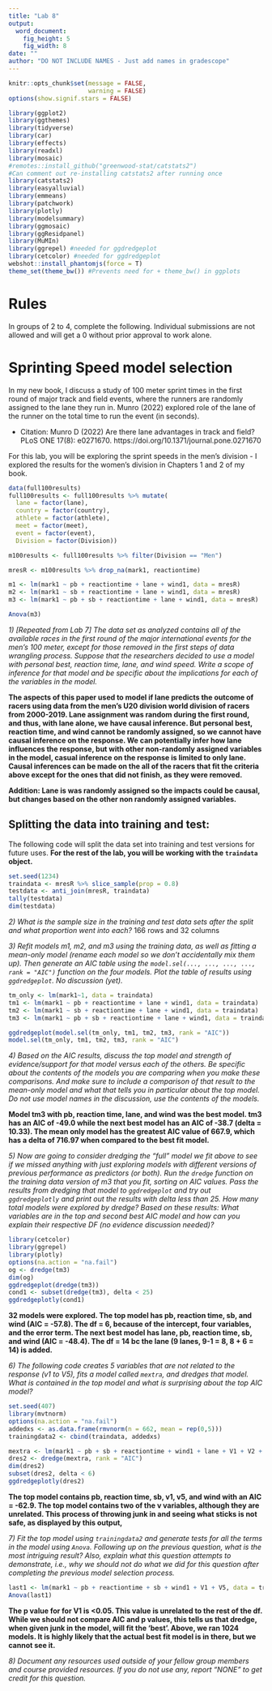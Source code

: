 ```yaml
---
title: "Lab 8"
output:
  word_document:
    fig_height: 5
    fig_width: 8
date: ""
author: "DO NOT INCLUDE NAMES - Just add names in gradescope"
---
```


```r
knitr::opts_chunk$set(message = FALSE,
                      warning = FALSE)
options(show.signif.stars = FALSE)

library(ggplot2)
library(ggthemes)
library(tidyverse)
library(car)
library(effects)
library(readxl)
library(mosaic)
#remotes::install_github("greenwood-stat/catstats2")
#Can comment out re-installing catstats2 after running once
library(catstats2)
library(easyalluvial)
library(emmeans)
library(patchwork)
library(plotly)
library(modelsummary)
library(ggmosaic)
library(ggResidpanel)
library(MuMIn)
library(ggrepel) #needed for ggdredgeplot
library(cetcolor) #needed for ggdredgeplot
webshot::install_phantomjs(force = T)
theme_set(theme_bw()) #Prevents need for + theme_bw() in ggplots
```


# Rules

In groups of 2 to 4, complete the following. Individual submissions are not allowed and will get a 0 without prior approval to work alone.

# Sprinting Speed model selection

In my new book, I discuss a study of 100 meter sprint times in the first round of major track and field events, where the runners are randomly assigned to the lane they run in. Munro (2022) explored role of the lane of the runner on the total time to run the event (in seconds).

* Citation: Munro D (2022) Are there lane advantages in track and field? PLoS ONE 17(8): e0271670. https://doi.org/10.1371/journal.pone.0271670

For this lab, you will be exploring the sprint speeds in the men's division - I explored the results for the women's division in Chapters 1 and 2 of my book.


```r
data(full100results)
full100results <- full100results %>% mutate(
  lane = factor(lane),
  country = factor(country),
  athlete = factor(athlete),
  meet = factor(meet),
  event = factor(event),
  Division = factor(Division))

m100results <- full100results %>% filter(Division == "Men")

mresR <- m100results %>% drop_na(mark1, reactiontime)

```


```r
m1 <- lm(mark1 ~ pb + reactiontime + lane + wind1, data = mresR)
m2 <- lm(mark1 ~ sb + reactiontime + lane + wind1, data = mresR)
m3 <- lm(mark1 ~ pb + sb + reactiontime + lane + wind1, data = mresR)
```

```r
Anova(m3)
```


*1) [Repeated from Lab 7] The data set as analyzed contains all of the available races in the first round of the major international events for the men's 100 meter, except for those removed in the first steps of data wrangling process. Suppose that the researchers decided to use a model with personal best, reaction time, lane, and wind speed. Write a scope of inference for that model and be specific about the implications for each of the variables in the model.*

**The aspects of this paper used to model if lane predicts the outcome of racers using data from the men's U20 division world division of racers from 2000-2019. Lane assignment was random during the first round, and thus, with lane alone, we have causal inference. But personal best, reaction time, and wind cannot be randomly assigned, so we cannot have causal inference on the response. We can potentially infer how lane influences the response, but with other non-randomly assigned variables in the model, casual inference on the response is limited to only lane. Causal inferences can be made on the all of the racers that fit the criteria above except for the ones that did not finish, as they were removed.** 

**Addition: Lane is was randomly assigned so the impacts could be causal, but changes based on the other non randomly assigned variables.**



## Splitting the data into training and test:

The following code will split the data set into training and test versions for future uses. **For the rest of the lab, you will be working with the `traindata` object.**

```r
set.seed(1234)
traindata <- mresR %>% slice_sample(prop = 0.8)
testdata <- anti_join(mresR, traindata)
tally(testdata)
dim(testdata)
```

*2) What is the sample size in the training and test data sets after the split and what proportion went into each?*
166 rows and 32 columns


*3) Refit models m1, m2, and m3 using the training data, as well as fitting a mean-only model (rename each model so we don't accidentally mix them up). Then generate an AIC table using the `model.sel(..., ..., ..., ..., rank = "AIC")` function on the four models. Plot the table of results using `ggdredgeplot`. No discussion (yet).*


```r
tm_only <- lm(mark1~1, data = traindata)
tm1 <- lm(mark1 ~ pb + reactiontime + lane + wind1, data = traindata)
tm2 <- lm(mark1 ~ sb + reactiontime + lane + wind1, data = traindata)
tm3 <- lm(mark1 ~ pb + sb + reactiontime + lane + wind1, data = traindata)

ggdredgeplot(model.sel(tm_only, tm1, tm2, tm3, rank = "AIC"))
model.sel(tm_only, tm1, tm2, tm3, rank = "AIC")

```

*4) Based on the AIC results, discuss the top model and strength of evidence/support for that model versus each of the others. Be specific about the contents of the models you are comparing when you make these comparisons. And make sure to include a comparison of that result to the mean-only model and what that tells you in particular about the top model. Do not use model names in the discussion, use the contents of the models.*

**Model tm3 with pb, reaction time, lane, and wind was the best model. tm3 has an AIC of -49.0 while the next best model has an AIC of -38.7 (delta = 10.33). The mean only model has the greatest AIC value of 667.9, which has a delta of 716.97 when compared to the best fit model.**


*5) Now are going to consider dredging the "full" model we fit above to see if we missed anything with just exploring models with different versions of previous performance as predictors (or both). Run the `dredge` function on the training data version of m3 that you fit, sorting on AIC values. Pass the results from dredging that model to `ggdredgeplot` and try out `ggdredgeplotly` and print out the results with delta less than 25. How many total models were explored by dredge? Based on these results: What variables are in the top and second best AIC model and how can you explain their respective DF (no evidence discussion needed)?*


```r
library(cetcolor)
library(ggrepel)
library(plotly)
options(na.action = "na.fail")
og <- dredge(tm3)
dim(og)
ggdredgeplot(dredge(tm3))
cond1 <- subset(dredge(tm3), delta < 25)
ggdredgeplotly(cond1)
```
**32 models were explored. The top model has pb, reaction time, sb, and wind (AIC = -57.8). The df = 6, because of the intercept, four variables, and the error term.  The next best model has lane, pb, reaction time, sb, and wind (AIC = -48.4). The df = 14 bc the lane (9 lanes, 9-1 = 8, 8 + 6 = 14) is added.**


*6) The following code creates 5 variables that are not related to the response (v1 to V5), fits a model called `mextra`, and dredges that model. What is contained in the top model and what is surprising about the top AIC model?*

```r
set.seed(407)
library(mvtnorm)
options(na.action = "na.fail")
addedxs <- as.data.frame(rmvnorm(n = 662, mean = rep(0,5)))
trainingdata2 <- cbind(traindata, addedxs)

mextra <- lm(mark1 ~ pb + sb + reactiontime + wind1 + lane + V1 + V2 + V3 + V4 + V5, data = trainingdata2)
dres2 <- dredge(mextra, rank = "AIC")
dim(dres2)
subset(dres2, delta < 6)
ggdredgeplotly(dres2)
```
**The top model contains pb, reaction time, sb, v1, v5, and wind with an AIC = -62.9. The top model contains two of the v variables, although they are unrelated. This process of throwing junk in and seeing what sticks is not safe, as displayed by this output,**

*7) Fit the top model using `trainingdata2` and generate tests for all the terms in the model using `Anova`. Following up on the previous question, what is the most intriguing result? Also, explain what this question attempts to demonstrate, i.e., why we should not do what we did for this question after completing the previous model selection process.*

```r
last1 <- lm(mark1 ~ pb + reactiontime + sb + wind1 + V1 + V5, data = trainingdata2 )
Anova(last1)
```
**The p value for for V1 is <0.05. This value is unrelated to the rest of the df. While we should not compare AIC and p values, this tells us that dredge, when given junk in the model, will fit the 'best'. Above, we ran 1024 models. It is highly likely that the actual best fit model is in there, but we cannot see it.**

*8) Document any resources used outside of your fellow group members and course provided resources. If you do not use any, report "NONE" to get credit for this question.*
